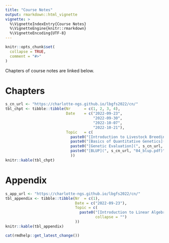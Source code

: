 ```yaml
---
title: "Course Notes"
output: rmarkdown::html_vignette
vignette: >
  %\VignetteIndexEntry{Course Notes}
  %\VignetteEngine{knitr::rmarkdown}
  %\VignetteEncoding{UTF-8}
---
```


```r
knitr::opts_chunk$set(
  collapse = TRUE,
  comment = "#>"
)
```

Chapters of course notes are linked below.

# Chapters

```r
s_cn_url <- "https://charlotte-ngs.github.io/lbgfs2022/cn/"
tbl_chpt <- tibble::tibble(Nr      = c(1, 2, 3, 4),
                           Date    = c("2022-09-23",
                                       "2022-09-30",
                                       "2022-10-07",
                                       "2022-10-21"),
                           Topic   = c(
                             paste0("[Introduction to Livestock Breeding and Genomics](", s_cn_url, "01_intro.pdf)", collapse = ""),
                             paste0("[Basics of Quantitative Genetics](", s_cn_url, "02_qg_basics.pdf)", collapse = ""),
                             paste0("[Genetic Evaluation](", s_cn_url, "03_gen_eval.pdf)", collapse = ""),
                             paste0("[BLUP](", s_cn_url, "04_blup.pdf)", collapse = "")
                             ))
knitr::kable(tbl_chpt)
```


# Appendix

```r
s_app_url <- "https://charlotte-ngs.github.io/lbgfs2022/cn/"
tbl_appendix <- tibble::tibble(Nr  = c(1),
                               Date = c("2022-09-23"),
                               Topic = c(
                                 paste0("[Introduction to Linear Algebra and Introduction to R](", s_app_url, "99_appendix.pdf)", 
                                        collapse = "")
                               ))                           
knitr::kable(tbl_appendix)
```


```r
cat(rmdhelp::get_latest_change())
```
